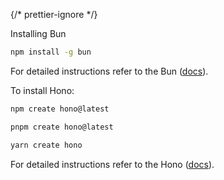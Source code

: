 
{/* prettier-ignore */}

Installing Bun

```sh
npm install -g bun
```
For detailed instructions refer to the Bun ([docs](https://bun.sh/docs/installation)).

To install Hono: 

<SelectableContent client:load syncKey="packageManager" frameworkSwitcher>
<div slot="npm" slotIdx="1">

```sh
npm create hono@latest
```

</div>
<div slot="pnpm" slotIdx="2">

```sh
pnpm create hono@latest
```

</div>
<div slot="yarn" slotIdx="3">

```sh
yarn create hono
```

</div>
</SelectableContent>

For detailed instructions refer to the Hono ([docs](https://hono.dev/docs/#quick-start)).

